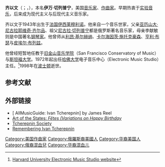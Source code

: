 {{Infobox person
| 前綴尊稱   = 
| 姓名       = 齐以文
| 後綴尊稱   = 
| 圖像       = 
| 圖像大小   = 
| 圖像替代   = 
| 圖像說明   = 
| 原文名     = Иван Александрович Черепнин
| 語系       = 
| 羅馬拼音   = 
| 本名       = 
| 英文名     = Ivan Tcherepnin
| 字         = 
| 號         = 
| 出生名     =
| 出生日期   = {{Birth date|1943|2|5}}
| 出生地     = {{FRA}}[[法蘭西島|法蘭西島]][[上塞納省|上塞納省]][[伊西萊穆利諾|伊西萊穆利諾]]
| 受洗       = 
| 失蹤日期   = <!-- {{Disappeared date and age|YYYY|MM|DD|YYYY|MM|DD}} -->
| 失蹤地     = 
| 失蹤情況   = 
| 死亡日期   = {{Death date and age|1998|4|11|1943|2|5}}
| 死亡地     = {{USA}}[[馬薩諸塞州|馬薩諸塞州]][[波士頓|波士頓]]
| 死因       = 
| 遺體發現地 = 
| 墓地       = 
| 墓地坐標   = <!-- {{Coord|LAT|LONG|display=inline}} -->
| 紀念建築   = 
| 居住地     = 
| 國籍       = {{USA}}
| 籍貫       = <!-- （僅限部分地區人士使用） -->
| 別名       = 
| 種族       = 
| 語言       = 
| 公民權     = 
| 教育程度   = 
| 母校       = 
| 職業       = [[音乐家|音乐家]]<br />[[作曲家|作曲家]]
| 活躍時期   = 
| 僱主       = 
| 組織       = 
| 機構       = 
| 知名原因   = 
| 知名作品   = 
| 風格       = 
| 受影響於   = 
| 影響於     = 
| 家鄉       = 
| 薪金       = 
| 淨資產     = 
| 身高       = 
| 體重       = 
| 髮色       = 
| 瞳色       = 
| 三圍       = 
| 電視節目   = 
| 頭銜       = 
| 頭銜時期   = 
| 前任       = 
| 繼任       = 
| 政黨       = 
| 政治運動   = 
| 競爭者     = 
| 董事會     = 
| 宗教信仰   = 
| 宗派       = 
| 刑事起訴   = 
| 刑事處罰   = 
| 刑事狀況   = 
| 配偶       = 
| 伴侶       = 
| 子女       = 
| 父母       = 父：[[亞歷山大·尼古拉耶維奇·齊爾品|亞歷山大·尼古拉耶維奇·齊爾品]]<br />母：李献敏
| 親屬       = 祖父：[[尼古拉·切列普宁|尼古拉·切列普宁]]
| 呼號       = 
| 獲獎       = 
| 簽名       = 
| 簽名大小   = 
| 簽名替代   = 
| module     = 
| module2    = 
| module3    = 
| module4    = 
| module5    = 
| module6    = 
| 網站       = <!-- {{URL|www.example.com}} -->
| 腳註       = 
| 寬度       = 
}}
'''齐以文'''（{{lang-en|Ivan Tcherepnin}}；{{lang-ru|Иван Александрович Черепнин}}，{{bd|1943年|2月5日|1998年|4月11日|catIdx=Черепнин, Иван}}），本名'''伊万·切列普宁'''，美国[[音乐家|音乐家]]、[[作曲家|作曲家]]。早期热衷于[[实验音乐|实验音乐]]，后来成为现代主义与后现代主义音乐家。

齐以文于1943年出生于[[法国|法国]][[伊西莱穆利诺|伊西莱穆利诺]]。他来自一个音乐世家，父亲[[亚历山大·尼古拉耶维奇·齐尔品|亚历山大·尼古拉耶维奇·齐尔品]]、祖父[[尼古拉·切列普宁|尼古拉·切列普宁]]都是俄罗斯著名音乐家，母亲李献敏则是中国著名[[钢琴家|钢琴家]]。他曾师从[[利昂·基尔赫纳|利昂·基尔赫纳]]、[[卡尔海因茨·施托克豪森|卡尔海因茨·施托克豪森]]、[[亨利·布瑟|亨利·布瑟]]与[[皮埃尔·布列兹|皮埃尔·布列兹]]。

他曾经短暂地任教于[[旧金山音乐学院|旧金山音乐学院]]（San Francisco Conservatory of Music）与[[斯坦福大学|斯坦福大学]]。1972年起出任[[哈佛大学|哈佛大学]]电子音乐中心（Electronic Music Studio）主任。<ref>[http://huseac.fas.harvard.edu/ Harvard University Electronic Music Studio website]</ref>1998年在[[波士顿|波士顿]]逝世。

== 参考文献 ==
{{Reflist}}

== 外部链接 ==
* [{{Allmusic|class=artist|id=q6179/biography|pure_url=yes}} AllMusicGuide: Ivan Tcherepnin] by James Reel
* [https://web.archive.org/web/20060210091456/http://www.artofthestates.org/cgi-bin/piece.pl?pid=22 Art of the States: ''Fêtes (Variations on Happy Birthday'']
* [http://www.tcherepnin.com/ Tcherepnin Society]
* [https://web.archive.org/web/20070219195428/http://users.dialupnet.com/eldridge/tcherepnin/ Remembering Ivan Tcherepnin]

{{Authority control}}
{{DEFAULTSORT:Tcherepnin, Ivan}}
[[Category:美国作曲家|Category:美国作曲家]]
[[Category:俄羅斯裔美國人|Category:俄羅斯裔美國人]]
[[Category:华裔美国人|Category:华裔美国人]]
[[Category:俄裔混血兒|Category:俄裔混血兒]]
[[Category:华裔混血儿|Category:华裔混血儿]]
